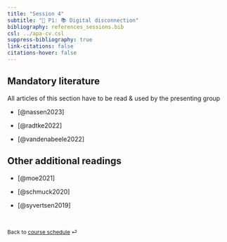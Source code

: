 ```yaml
---
title: "Session 4"
subtitle: "📂 P1: 📚 Digital disconnection"
bibliography: references_sessions.bib
csl: ../apa-cv.csl 
suppress-bibliography: true
link-citations: false
citations-hover: false
---
```


## Mandatory literature

::: {.callout-important appearance="simple"}
All articles of this section have to be read & used by the presenting group
:::

-   [@nassen2023]

-   [@radtke2022]

-   [@vandenabeele2022]

## Other additional readings

-   [@moe2021]

-   [@schmuck2020]

-   [@syvertsen2019]

<br>

::: {style="font-size: 0.875em;"}
Back to [course schedule](/index.html "Course schedule") ⏎
:::